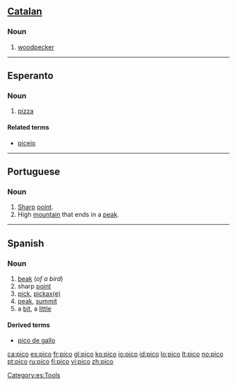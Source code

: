 {{also|Pico|pico-|piĉo|picó}}
==[[Catalan]]==

===Noun===
{{infl|ca|noun}}

# [[woodpecker]]

----

==Esperanto==

===Noun===
{{eo-noun}}

# [[pizza]]

====Related terms====
* [[picejo]]

----

==Portuguese==

===Noun===
{{infl|pt|noun|plural|picos}}

# [[sharp|Sharp]] [[point]].
# High [[mountain]] that ends in a [[peak]].

----

==Spanish==

===Noun===
{{es-noun-m}}

# [[beak]] (''of a bird'')
# sharp [[point]]
# [[pick]], [[pickaxe|pickax(e)]]
# [[peak]], [[summit]]
# a [[bit]], a [[little]]


====Derived terms====
* [[pico de gallo]]

[[Category:es:Tools]]

[[ca:pico]]
[[es:pico]]
[[fr:pico]]
[[gl:pico]]
[[ko:pico]]
[[io:pico]]
[[id:pico]]
[[lo:pico]]
[[lt:pico]]
[[no:pico]]
[[pt:pico]]
[[ru:pico]]
[[fi:pico]]
[[vi:pico]]
[[zh:pico]]
